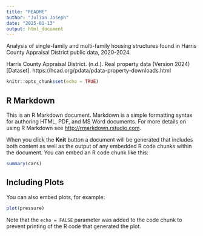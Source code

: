 ```yaml
---
title: "README"
author: "Julian Joseph"
date: "2025-01-13"
output: html_document
---
```

Analysis of single-family and multi-family housing structures found in Harris County Appraisal District public data, 2020-2024.

Harris County Appraisal District. (n.d.). Real property data (Version 2024) [Dataset]. https://hcad.org/pdata/pdata-property-downloads.html

```r
knitr::opts_chunk$set(echo = TRUE)
```

## R Markdown

This is an R Markdown document. Markdown is a simple formatting syntax for authoring HTML, PDF, and MS Word documents. For more details on using R Markdown see <http://rmarkdown.rstudio.com>.

When you click the **Knit** button a document will be generated that includes both content as well as the output of any embedded R code chunks within the document. You can embed an R code chunk like this:

```r
summary(cars)
```

## Including Plots

You can also embed plots, for example:

```r
plot(pressure)
```

Note that the `echo = FALSE` parameter was added to the code chunk to prevent printing of the R code that generated the plot.

